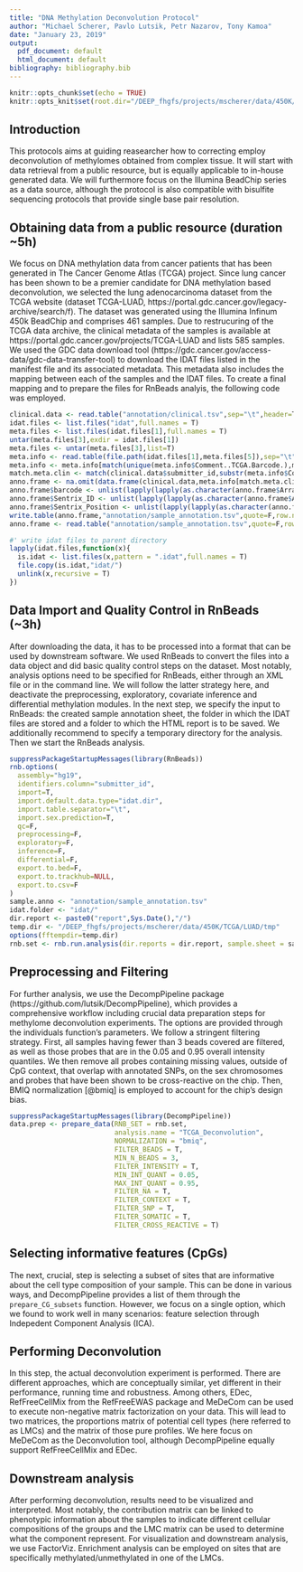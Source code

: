 ```yaml
---
title: "DNA Methylation Deconvolution Protocol"
author: "Michael Scherer, Pavlo Lutsik, Petr Nazarov, Tony Kamoa"
date: "January 23, 2019"
output:
  pdf_document: default
  html_document: default
bibliography: bibliography.bib
---
```


```r
knitr::opts_chunk$set(echo = TRUE)
knitr::opts_knit$set(root.dir="/DEEP_fhgfs/projects/mscherer/data/450K/TCGA/LUAD/")
```

## Introduction

This protocols aims at guiding reasearcher how to correcting employ deconvolution of methylomes obtained from complex tissue. It will start with data retrieval from a public resource, but is equally applicable to in-house generated data. We will furthermore focus on the Illumina BeadChip series as a data source, although the protocol is also compatible with bisulfite sequencing protocols that provide single base pair resolution. 

## Obtaining data from a public resource (duration ~5h)

We focus on DNA methylation data from cancer patients that has been generated in The Cancer Genome Atlas (TCGA) project. Since lung cancer has been shown to be a premier candidate for DNA methylation based deconvolution, we selected the lung adenocarcinoma dataset from the TCGA website (dataset TCGA-LUAD, https://portal.gdc.cancer.gov/legacy-archive/search/f). The dataset was generated using the Illumina Infinum 450k BeadChip and comprises 461 samples. Due to restrucuring of the TCGA data archive, the clinical metadata of the samples is available at https://portal.gdc.cancer.gov/projects/TCGA-LUAD and lists 585 samples. We used the GDC data download tool (https://gdc.cancer.gov/access-data/gdc-data-transfer-tool) to download the IDAT files listed in the manifest file and its associated metadata. This metadata also includes the mapping between each of the samples and the IDAT files. To create a final mapping and to prepare the files for RnBeads analyis, the following code was employed.

```r
clinical.data <- read.table("annotation/clinical.tsv",sep="\t",header=T)
idat.files <- list.files("idat",full.names = T)
meta.files <- list.files(idat.files[1],full.names = T)
untar(meta.files[3],exdir = idat.files[1])
meta.files <- untar(meta.files[3],list=T)
meta.info <- read.table(file.path(idat.files[1],meta.files[5]),sep="\t",header=T)
meta.info <- meta.info[match(unique(meta.info$Comment..TCGA.Barcode.),meta.info$Comment..TCGA.Barcode.),]
match.meta.clin <- match(clinical.data$submitter_id,substr(meta.info$Comment..TCGA.Barcode.,1,12))
anno.frame <- na.omit(data.frame(clinical.data,meta.info[match.meta.clin,]))
anno.frame$barcode <- unlist(lapply(lapply(as.character(anno.frame$Array.Data.File),function(x)strsplit(x,"_")),function(x)paste(x[[1]][1],x[[1]][2],sep="_")))
anno.frame$Sentrix_ID <- unlist(lapply(lapply(as.character(anno.frame$Array.Data.File),function(x)strsplit(x,"_")),function(x)paste(x[[1]][1])))
anno.frame$Sentrix_Position <- unlist(lapply(lapply(as.character(anno.frame$Array.Data.File),function(x)strsplit(x,"_")),function(x)paste(x[[1]][2])))
write.table(anno.frame,"annotation/sample_annotation.tsv",quote=F,row.names = F,sep="\t")
anno.frame <- read.table("annotation/sample_annotation.tsv",quote=F,row.names = F,sep="\t")

#' write idat files to parent directory
lapply(idat.files,function(x){
  is.idat <- list.files(x,pattern = ".idat",full.names = T)
  file.copy(is.idat,"idat/")
  unlink(x,recursive = T)
})
```

## Data Import and Quality Control in RnBeads (~3h)

After downloading the data, it has to be processed into a format that can be used by downstream software. We used RnBeads to convert the files into a data object and did basic quality control steps on the dataset. Most notably, analysis options need to be specified for RnBeads, either through an XML file or in the command line. We will follow the latter strategy here, and deactivate the preprocessing, exploratory, covariate inference and differential methylation modules. In the next step, we specify the input to RnBeads: the created sample annotation sheet, the folder in which the IDAT files are stored and a folder to which the HTML report is to be saved. We additionally recommend to specify a temporary directory for the analysis. Then we start the RnBeads analysis.

```r
suppressPackageStartupMessages(library(RnBeads))
rnb.options(
  assembly="hg19",
  identifiers.column="submitter_id",
  import=T,
  import.default.data.type="idat.dir",
  import.table.separator="\t",
  import.sex.prediction=T,
  qc=F,
  preprocessing=F,
  exploratory=F,
  inference=F,
  differential=F,
  export.to.bed=F,
  export.to.trackhub=NULL,
  export.to.csv=F
)
sample.anno <- "annotation/sample_annotation.tsv"
idat.folder <- "idat/"
dir.report <- paste0("report",Sys.Date(),"/")
temp.dir <- "/DEEP_fhgfs/projects/mscherer/data/450K/TCGA/LUAD/tmp"
options(fftempdir=temp.dir)
rnb.set <- rnb.run.analysis(dir.reports = dir.report, sample.sheet = sample.anno, data.dir = idat.folder)
```

## Preprocessing and Filtering

For further analysis, we use the DecompPipeline package (https://github.com/lutsik/DecompPipeline), which provides a comprehensive workflow including crucial data preparation steps for methylome deconvolution experiments. The options are provided through the individuals function's parameters. We follow a stringent filtering strategy. First, all samples having fewer than 3 beads covered are filtered, as well as those probes that are in the 0.05 and 0.95 overall intensity quantiles. We then remove all probes containing missing values, outside of CpG context, that overlap with annotated SNPs, on the sex chromosomes and probes that have been shown to be cross-reactive on the chip. Then, BMIQ normalization [@bmiq] is employed to account for the chip's design bias.
```r
suppressPackageStartupMessages(library(DecompPipeline))
data.prep <- prepare_data(RNB_SET = rnb.set,
                          analysis.name = "TCGA_Deconvolution",
                          NORMALIZATION = "bmiq",
                          FILTER_BEADS = T,
                          MIN_N_BEADS = 3,
                          FILTER_INTENSITY = T,
                          MIN_INT_QUANT = 0.05,
                          MAX_INT_QUANT = 0.95,
                          FILTER_NA = T,
                          FILTER_CONTEXT = T,
                          FILTER_SNP = T,
                          FILTER_SOMATIC = T,
                          FILTER_CROSS_REACTIVE = T)
```

## Selecting informative features (CpGs)

The next, crucial, step is selecting a subset of sites that are informative about the cell type composition of your sample. This can be done in various ways, and DecompPipeline provides a list of them through the ```prepare_CG_subsets``` function. However, we focus on a single option, which we found to work well in many scenarios: feature selection through Indepedent Component Analysis (ICA).

## Performing Deconvolution

In this step, the actual deconvolution experiment is performed. There are different approaches, which are conceptually similar, yet different in their performance, running time and robustness. Among others, EDec, RefFreeCellMix from the RefFreeEWAS package and MeDeCom can be used to execute non-negative matrix factorization on your data. This will lead to two matrices, the proportions matrix of potential cell types (here referred to as LMCs) and the matrix of those pure profiles. We here focus on MeDeCom as the Deconvolution tool, although DecompPipeline equally support RefFreeCellMix and EDec.

## Downstream analysis

After performing deconvolution, results need to be visualized and interpreted. Most notably, the contribution matrix can be linked to phenotypic information about the samples to indicate different cellular compositions of the groups and the LMC matrix can be used to determine what the component represent. For visualization and downstream analysis, we use FactorViz. Enrichment analysis can be employed on sites that are specifically methylated/unmethylated in one of the LMCs.